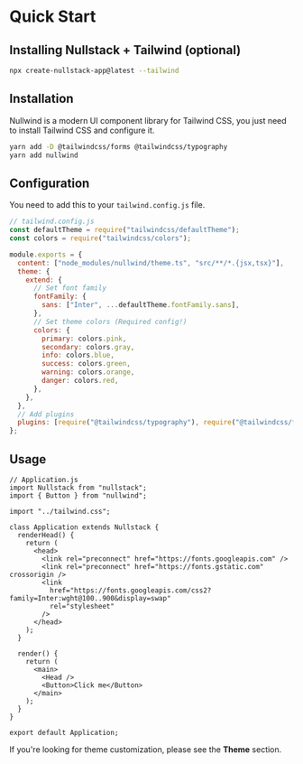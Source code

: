
<Meta title="Getting Started" description="Learn how to install and configure Nullwind" />

# Quick Start

## Installing Nullstack + Tailwind (optional)

```bash
npx create-nullstack-app@latest --tailwind
```

## Installation

Nullwind is a modern UI component library for Tailwind CSS, you just need to install Tailwind CSS and configure it.

```bash
yarn add -D @tailwindcss/forms @tailwindcss/typography
yarn add nullwind
```

## Configuration

You need to add this to your `tailwind.config.js` file.

```js
// tailwind.config.js
const defaultTheme = require("tailwindcss/defaultTheme");
const colors = require("tailwindcss/colors");

module.exports = {
  content: ["node_modules/nullwind/theme.ts", "src/**/*.{jsx,tsx}"],
  theme: {
    extend: {
      // Set font family
      fontFamily: {
        sans: ["Inter", ...defaultTheme.fontFamily.sans],
      },
      // Set theme colors (Required config!)
      colors: {
        primary: colors.pink,
        secondary: colors.gray,
        info: colors.blue,
        success: colors.green,
        warning: colors.orange,
        danger: colors.red,
      },
    },
  },
  // Add plugins
  plugins: [require("@tailwindcss/typography"), require("@tailwindcss/forms")],
};
```

## Usage

```tsx
// Application.js
import Nullstack from "nullstack";
import { Button } from "nullwind";

import "../tailwind.css";

class Application extends Nullstack {
  renderHead() {
    return (
      <head>
        <link rel="preconnect" href="https://fonts.googleapis.com" />
        <link rel="preconnect" href="https://fonts.gstatic.com" crossorigin />
        <link
          href="https://fonts.googleapis.com/css2?family=Inter:wght@100..900&display=swap"
          rel="stylesheet"
        />
      </head>
    );
  }

  render() {
    return (
      <main>
        <Head />
        <Button>Click me</Button>
      </main>
    );
  }
}

export default Application;
```

<Alert color="primary" class="mt-4">
  If you're looking for theme customization, please see the <b>Theme</b> section.
</Alert>
